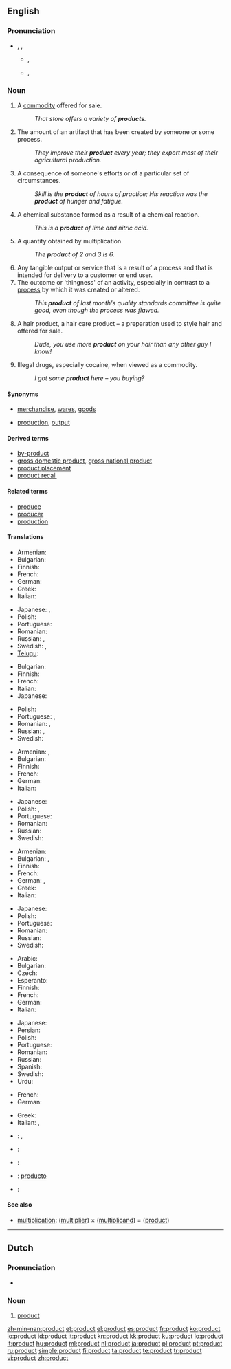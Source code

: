 ==English==

===Pronunciation===
* {{enPR|prŏdʹ-ŭkt}}, {{IPA|/ˈprɒdˌʌkt/}}, {{SAMPA|/"prQd%Vkt/}}
** {{a|UK}} {{IPA|[ˈpɹɒd.ˌʌkt]}}, {{SAMPA|["pr\Qd.%Vkt]}}
** {{a|US}} {{IPA|[ˈpɹɑd.ˌʌkt]}}, {{SAMPA|["pr\Ad.%Vkt]}}
**: {{audio|en-us-product.ogg|Audio (US)}}

===Noun===
{{en-noun}}

# A [[commodity]] offered for sale.
#: ''That store offers a variety of '''products'''.''
# The amount of an artifact that has been created by someone or some process.
#: ''They improve their '''product''' every year; they export most of their agricultural production.''
# A consequence of someone's efforts or of a particular set of circumstances.
#: ''Skill is the '''product''' of hours of practice; His reaction was the '''product''' of hunger and fatigue.''
# {{chemistry}} A chemical substance formed as a result of a chemical reaction.
#: ''This is a '''product''' of lime and nitric acid.''
# {{math}} A quantity obtained by multiplication.
#: ''The '''product''' of 2 and 3 is 6.''
# Any tangible output or service that is a result of a process and that is intended for delivery to a customer or end user.
# The outcome or 'thingness' of an activity, especially in contrast to a [[process]] by which it was created or altered.
#: ''This '''product''' of last month's quality standards committee is quite good, even though the process was flawed.''
# A hair product, a hair care product – a preparation used to style hair and offered for sale.
#:''Dude, you use more '''product''' on your hair than any other guy I know!''
# {{context|US|slang}} Illegal drugs, especially cocaine, when viewed as a commodity.
#:''I got some '''product''' here – you buying?''

====Synonyms====
* {{sense|items for sale}} [[merchandise]], [[wares]], [[goods]]
* {{sense|amount created by a process}} [[production]], [[output]]

====Derived terms====
* [[by-product]]
* [[gross domestic product]], [[gross national product]]
* [[product placement]]
* [[product recall]]

====Related terms====
* [[produce]]
* [[producer]]
* [[production]]

====Translations====
{{trans-top|commodity for sale}}
* Armenian: {{t|hy|ապրանք|tr=aprank’}}
* Bulgarian: {{t+|bg|стока|f}}
* Finnish: {{t+|fi|tuote}}
* French: {{t+|fr|produit|m}}
* German: {{t+|de|Produkt|n}}
* Greek: {{t+|el|προϊόν|n|tr=proion}}
* Italian: {{t+|it|prodotto|m}}
{{trans-mid}}
* Japanese: {{t+|ja|商品|tr=shōhin}}, {{t+|ja|製品|tr=seihin}}
* Polish: {{t+|pl|produkt|m}}
* Portuguese: {{t+|pt|produto|m}}
* Romanian: {{t|ro|produs|n}}
* Russian: {{t+|ru|продукт|m|tr=prodúkt}}, {{t+|ru|товар|m|tr=továr}}
* Swedish: {{t+|sv|produkt|c}}, {{t+|sv|vara|c}}
* [[Telugu]]: {{t|te|ఉత్పత్తి|tr=utpatti}}
{{trans-bottom}}

{{trans-top|amount created by a process}}
* Bulgarian: {{t+|bg|производство|n}}
* Finnish: {{t+|fi|tuotanto}}
* French: {{t+|fr|produit|m}}
* Italian: {{t+|it|prodotto|m}}
* Japanese: {{t|ja|生成物|tr=seiseibutsu}}
{{trans-mid}}
* Polish: {{t+|pl|produkcja|f}}
* Portuguese: {{t+|pt|produto|m}}, {{t+|pt|produção|f}}
* Romanian: {{t|ro|produs|n}}, {{t|ro|producţie|f}}
* Russian: {{t+|ru|продукция|f|tr=prodúkcija}}, {{t|ru|выработка|f|tr=výrabotka}}
* Swedish: {{t+|sv|produkt|c}}
{{trans-bottom}}

{{trans-top|consequence of efforts}}
* Armenian: {{t+|hy|արգասիք|tr=argasik’}},  {{t|hy|արդյունք|tr=ardyunk’}}
* Bulgarian: {{t+|bg|резултат|m}}
* Finnish: {{t+|fi|tuote}}
* French: {{t+|fr|produit|m}}
* German: {{t+|de|Produkt|n}}
* Italian: {{t+|it|frutto|m}}
{{trans-mid}}
* Japanese: {{t+|ja|結果|tr=kekka}}
* Polish: {{t+|pl|wynik|m}}, {{t+|pl|efekt|m}}
* Portuguese: {{t+|pt|produto|m}}
* Romanian: {{t|ro|produs|n}}
* Russian: {{t+|ru|результат|m|tr=rezul’tát}}
* Swedish: {{t+|sv|resultat|n}}
{{trans-bottom}}

{{trans-top|result of chemical reaction}}
* Armenian: {{t+|hy|արգասիք|tr=argasik’}}
* Bulgarian: {{t+|bg|следствие|n}}, {{t+|bg|продукт|m}}
* Finnish: {{t|fi|reaktiotuote}}
* French: {{t+|fr|produit|m}}
* German: {{t+|de|Produkt|n}}, {{t|de|Reaktionsprodukt|n}}
* Greek: {{t+|el|προϊόν|n|tr=proion}}
* Italian: {{t+|it|prodotto|m}}
{{trans-mid}}
* Japanese: {{t|ja|生成物|tr=seiseibutsu}}
* Polish: {{t+|pl|produkt|m}}
* Portuguese: {{t+|pt|produto|m}}
* Romanian: {{t|ro|produs|n}}
* Russian: {{t+|ru|продукт|m|tr=prodúkt}}
* Swedish: {{t+|sv|produkt|c}}
{{trans-bottom}}

{{trans-top|multiplication result}}
* Arabic: {{t|ar|حاصل الضرب}}
* Bulgarian: {{t+|bg|произведение|n}}
* Czech: {{t-|cs|součin|m}}
* Esperanto: {{t-|eo|produto|xs=Esperanto}}
* Finnish: {{t+|fi|tulo}}
* French: {{t+|fr|produit|m}}
* German: {{t+|de|Produkt|n}}
* Italian: {{t+|it|prodotto|m}}
{{trans-mid}}
* Japanese: {{t+|ja|積|tr=seki}}
* Persian: {{t|fa|حاصل ضرب|xs=Persian}}
* Polish: {{t+|pl|iloczyn|m}}
* Portuguese: {{t+|pt|produto|m}}
* Romanian: {{t|ro|produs|n}}
* Russian: {{t+|ru|произведение|n|tr=proizvedénije}}
* Spanish: {{t|es|producto|m}}
* Swedish: {{t+|sv|produkt|c}}
* Urdu: {{t|ur|حاصل ضرب|xs=Urdu}}
{{trans-bottom}}

{{trans-top|any tangible output}}
* French: {{t+|fr|produit|m}}
* German: {{t+|de|Produkt|n}}
{{trans-mid}}
* Greek: {{t+|el|προϊόν|n|tr=proion}}
* Italian: {{t+|it|prodotto|m}}, {{t+|it|frutto|m}}
{{trans-bottom}}

{{checktrans-top}}
* {{ttbc|Basque}}: {{t|eu|produktu|xs=Basque}}, {{t|eu|ekoizpen|xs=Basque}}
* {{ttbc|Estonian}}: {{t-|et|toode}}
* {{ttbc|Indonesian}}: {{t|id|produk|xs=Indonesian}}
{{trans-mid}}
* {{ttbc|Interlingua}}: [[producto]]
* {{ttbc|Spanish}}: {{t+|es|producto|m}}
{{trans-bottom}}

====See also====
* [[multiplication]]: ([[multiplier]]) × ([[multiplicand]]) = ([[product]])

----

==Dutch==

===Pronunciation===
* {{audio|Nl-product.ogg|Audio}}

===Noun===
{{nl-noun|g=n||*}}

# [[#English|product]]

[[zh-min-nan:product]]
[[et:product]]
[[el:product]]
[[es:product]]
[[fr:product]]
[[ko:product]]
[[io:product]]
[[id:product]]
[[it:product]]
[[kn:product]]
[[kk:product]]
[[ku:product]]
[[lo:product]]
[[lt:product]]
[[hu:product]]
[[ml:product]]
[[nl:product]]
[[ja:product]]
[[pl:product]]
[[pt:product]]
[[ru:product]]
[[simple:product]]
[[fi:product]]
[[ta:product]]
[[te:product]]
[[tr:product]]
[[vi:product]]
[[zh:product]]